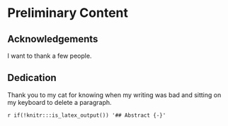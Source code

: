 # Preliminary Content {-}

## Acknowledgements {-}

I want to thank a few people.

<!-- ## Preface {-}

This is an example of a thesis setup to use the reed thesis document class(for LaTeX) and the R bookdown package, in general.

-->

## Dedication {-}

Thank you to my cat for knowing when my writing was bad and sitting on my keyboard to delete a paragraph.  

`r if(!knitr:::is_latex_output()) '## Abstract {-}'`

